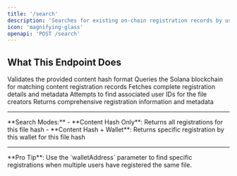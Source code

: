 ```yaml
---
title: '/search'
description: 'Searches for existing on-chain registration records by using the hash of the file.'
icon: 'magnifying-glass'
openapi: 'POST /search'
---
```


## What This Endpoint Does

<Steps>
  <Step title="Hash Validation">
    Validates the provided content hash format
  </Step>
  <Step title="On-Chain Search">
    Queries the Solana blockchain for matching content registration records
  </Step>
  <Step title="Data Enrichment">
    Fetches complete registration details and metadata
  </Step>
  <Step title="User Lookup">
    Attempts to find associated user IDs for the file creators
  </Step>
  <Step title="Result Formatting">
    Returns comprehensive registration information and metadata
  </Step>
</Steps>

---

<Info>
**Search Modes:**
- **Content Hash Only**: Returns all registrations for this file hash
- **Content Hash + Wallet**: Returns specific registration by this wallet for this file hash
</Info>

---



<Tip>
**Pro Tip**: Use the `walletAddress` parameter to find specific registrations when multiple users have registered the same file.
</Tip>